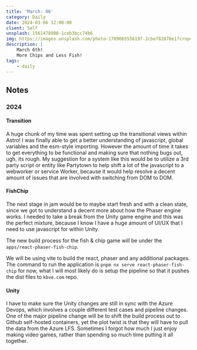 ```yaml
---
title: 'March: 06'
category: Daily
date: 2024-03-06 12:00:00
client: Self
unsplash: 1561478908-1ceb3bcc74b6
img: https://images.unsplash.com/photo-1709065556197-2cbe782878e1?crop=entropy&cs=srgb&fm=jpg&ixid=MnwzNjM5Nzd8MHwxfHJhbmRvbXx8fHx8fHx8fDE2ODE3NDg2ODY&ixlib=rb-4.0.3&q=85
description: |
    March 6th!
    More Chips and Less Fish!
tags:
    - daily
---
```


## Notes


### 2024



#### Transition

A huge chunk of my time was spent setting up the transitional views within Astro!
I was finally able to get a better understanding of javascript, global variables and the esm-style importing.
However the amount of time it takes to get everything to be functional and making sure that nothing bugs out, ugh, its rough.
My suggestion for a system like this would be to utilize a 3rd party script or entity like Partytown to help shift a lot of the javascript to a webworker or service Worker, because it would help resolve a decent amount of issues that are involved with switching from DOM to DOM.


#### FishChip

The next stage in jam would be to maybe start fresh and with a clean state, since we got to understand a decent more about how the Phaser engine works.
I needed to take a break from the Unity game engine and this was the perfect mixture, because I know I have a huge amount of UI/UX that I need to use javascript for within Unity.

The new build process for the fish & chip game will be under the `apps/react-phaser-fish-chip`.

We will be using vite to build the react, phaser and any additional packages.
The command to run the application is `pnpm nx serve react-phaser-fish-chip` for now, what I will most likely do is setup the pipeline so that it pushes the dist files to `kbve.com` repo.


#### Unity

I have to make sure the Unity changes are still in sync with the Azure Devops, which involves a couple different test cases and pipeline changes.
One of the major pipeline change will be to shift the build process out to Github self-hosted containers, yet the plot twist is that they will have to pull the data from the Azure LFS.
Sometimes I forgot how much I just enjoy making video games, rather than spending so much time putting it all together.

